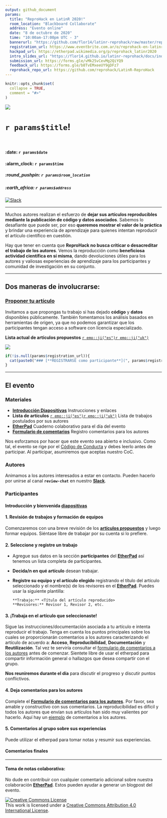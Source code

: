 ```yaml
---
output: github_document
params: 
  title: "ReproHack en LatinR 2020!"
  room_location: "Blackboard Collaborate"
  address: "Evento online"
  date: "8 de octubre de 2020"
  time: "10:00am-17:00pm UTC - 3"
  bannerurl: "https://github.com/flor14/latinr-reprohack/raw/master/reprohack_latinr_banner.png"
  registration_url: https://www.eventbrite.com.ar/o/reprohack-en-latinr-31351318695
  hackpad_url: https://etherpad.wikimedia.org/p/reprohack_latinr2020
  intro_slides_url: "https://flor14.github.io/latinr-reprohack/docs/index.html#1"
  submission_url: https://forms.gle/vMk25vCevMg2QiYQ9
  feedback_url: https://forms.gle/b8TvEMxeeUY9gDFz7
  reprohack_repo_url: https://github.com/reprohack/LatinR-ReproHack
---
```


<!-- README.md is generated from README.Rmd. Please edit that file -->

```r
knitr::opts_chunk$set(
  collapse = TRUE,
  comment = "#>"
)
```


![](`r params$bannerurl`)

# **`r params$title`**!

<br>

#### :date: **`r params$date`**
#### :alarm_clock: **`r params$time`**

##### :round_pushpin: **`r params$room_location`**
##### :earth_africa: **`r params$address`**
  

  
[![Slack](https://img.shields.io/badge/slack-join%20us-brightgreen)](https://reprohack-autoinvite.herokuapp.com/)

***


Muchos autores realizan el esfuerzo de **dejar sus artículos reproducibles mediante la publicación de código y datos asociados**. Sabemos lo desafiante que puede ser, por eso **queremos mostrar el valor de la práctica** y brindar una experiencia de aprendizaje para quienes intentan reproducir el artículo científico en cuestión.

Hay que tener en cuenta que **ReproHack no busca criticar o desacreditar el trabajo de los autores**. Vemos la reproducción como **beneficiosa
actividad científica en sí misma**, dando devoluciones útiles para los autores y valiosas experiencias de aprendizaje para los participantes y comunidad de investigación en su conjunto.


***

## **Dos maneras de involucrarse:**

### **[Proponer tu artículo](https://forms.gle/vMk25vCevMg2QiYQ9)**

Invitamos a que propongas tu trabajo si has dejado **código** y **datos** disponibles públicamente. También fomentamos los análisis basados en
herramientas de origen, ya que no podemos garantizar que los participantes tengan acceso a software con licencia especializado.

**Lista actual de artículos propuestos** [`r emo::ji("es")`](https://sheffield-university.shinyapps.io/latinr2020-reprohack-es/)[`r emo::ji("uk")`](https://sheffield-university.shinyapps.io/latinr2020-reprohack/)

![](https://github.com/flor14/latinr-reprohack/raw/master/latinr.png)


```r
if(!is.null(params$registration_url)){
  cat(paste0("### [**REGISTRARSE como participante**](", params$registration_url, ")"))
}
```


***


## **El evento**

### Materiales

- [**Introducción Diapositivas**](`r params$intro_slides_url`) Instrucciones y enlaces
- **Lista de artículos** [`r emo::ji("es")`](https://sheffield-university.shinyapps.io/latinr2020-reprohack-es/)[`r emo::ji("uk")`](https://sheffield-university.shinyapps.io/latinr2020-reprohack/) Lista de trabajos postulados por sus autores
- [**EtherPad**](`r params$hackpad_url`) Cuaderno colaborativo para el día del evento
- [**Formulario de comentarios**](`r params$feedback_url`) Registro comentarios para los autores

Nos esforzamos por hacer que este evento sea abierto e inclusivo. Como tal, el evento se rige por el [Código de Conducta](https://github.com/reprohack/reprohack-hq/blob/master/CODE_OF_CONDUCT.md) y debes leerlo antes de participar. Al participar, asumiremos que aceptas nuestro CoC. 

### **Autores**

Animamos a los autores interesados a estar en contacto. Pueden hacerlo por unirse al canal **`review-chat`** en nuestro [**Slack**](https://reprohack-autoinvite.herokuapp.com/). 

### **Participantes**

#### **Introducción y bienvenida** [diapositivas](`r params$intro_slides_url`)

#### **1. Revisión de trabajos y formación de equipos**

Comenzaremos con una breve revisión de los [**artículos propuestos**](https://sheffield-university.shinyapps.io/latinr2020-reprohack-es/) y luego formar equipos. Siéntase libre de trabajar por su cuenta si lo prefiere.

#### **2. Seleccione y registre un trabajo**

  - Agregue sus datos en la sección **participantes** del [**EtherPad**](https://etherpad.wikimedia.org/p/reprohack_latinr2020) así tenemos un
    lista completa de participantes.

  - **Decida/n en qué artículo** desean trabajar.

  - **Registre su equipo y el artículo elegido** registrando el título del artículo seleccionado y el nombre(s) de los revisores en el [**EtherPad**](https://etherpad.wikimedia.org/p/reprohack_latinr2020). Puedes usar la siguiente plantilla:
    
        **Trabajo:** <Título del artículo reproducido>
        **Revisores:** Revisor 1, Revisor 2, etc.

#### **3. ¡Trabaja en el artículo que seleccionaste!**

Sigue las instrucciones/documentación asociada a tu artículo e intenta reproducir el trabajo. Tenga en cuenta los puntos principales sobre los cuales se proporcionarán comentarios a los autores caracterizando el artículo de acuerdo a: **Acceso**, **Reproducibilidad**, **Documentación** y **Reutilización**. Tal vez te serviría consultar el [formulario de comentarios a los autores](https://forms.gle/b8TvEMxeeUY9gDFz7) antes de comenzar. Sientete libre de usar el etherpad para compartir información general o hallazgos que desea compartir con el grupo.

**Nos reuniremos durante el día** para discutir el progreso y discutir puntos conflictivos.

#### **4. Deja comentarios para los autores**

Complete el [**Formulario de comentarios para los autores**](`r params$feedback_url`). Por favor, sea 
amable y constructivo con sus comentarios. La reproducibilidad es difícil y todos los autores que envían sus artículos han sido muy valientes por hacerlo. Aquí hay un [ejemplo](https://github.com/annakrystalli/write-ups/blob/master/assets/OpenCon_ReproHack%20feedback_form.pdf) de comentarios a los autores.

#### **5. Comentarios al grupo sobre sus experiencias**

Puede utilizar el etherpad para tomar notas y resumir sus experiencias.

#### **Comentarios finales**

-----

#### Toma de notas colaborativa:

No dude en contribuir con cualquier comentario adicional sobre nuestra colaboración [**EtherPad**](https://etherpad.wikimedia.org/p/reprohack_latinr2020). Estos pueden ayudar a generar un blogpost del evento.


<a rel="license" href="http://creativecommons.org/licenses/by/4.0/"><img alt="Creative Commons License" style="border-width:0" src="https://i.creativecommons.org/l/by/4.0/88x31.png" /></a><br />This
work is licensed under a
<a rel="license" href="http://creativecommons.org/licenses/by/4.0/">Creative
Commons Attribution 4.0 International License</a>.
